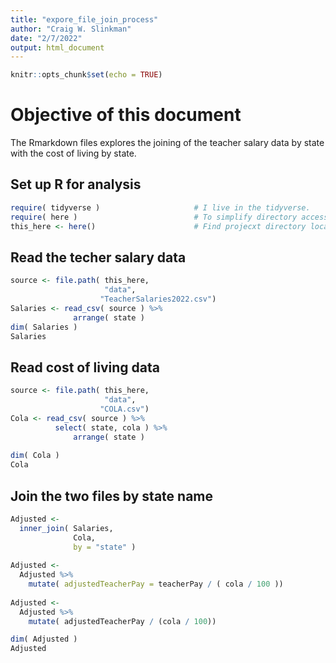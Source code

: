 ```yaml
---
title: "expore_file_join_process"
author: "Craig W. Slinkman"
date: "2/7/2022"
output: html_document
---
```


```r
knitr::opts_chunk$set(echo = TRUE)
```

# Objective of this document

The Rmarkdown files explores the joining of the teacher salary data by state with the cost of living by state.

## Set up R for analysis

```r
require( tidyverse )                     # I live in the tidyverse.
require( here )                          # To simplify directory access.
this_here <- here()                      # Find projecxt directory location.
```

## Read the techer salary data

```r
source <- file.path( this_here,
                     "data",
                    "TeacherSalaries2022.csv")
Salaries <- read_csv( source ) %>% 
              arrange( state )
dim( Salaries )
Salaries
```

## Read cost of living data

```r
source <- file.path( this_here,
                     "data",
                    "COLA.csv")
Cola <- read_csv( source ) %>% 
          select( state, cola ) %>% 
              arrange( state )
          
dim( Cola )
Cola
```

## Join the two files by state name

```r
Adjusted <-
  inner_join( Salaries, 
              Cola,
              by = "state" )
    
Adjusted <- 
  Adjusted %>%
    mutate( adjustedTeacherPay = teacherPay / ( cola / 100 ))
          
Adjusted <-
  Adjusted %>% 
    mutate( adjustedTeacherPay / (cola / 100))

dim( Adjusted )
Adjusted

```


